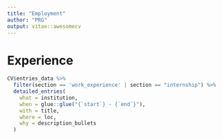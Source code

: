 ```yaml
---
title: "Employment"
author: "PRG"
output: vitae::awesomecv
---
```


# Experience
```r
CV$entries_data %>% 
  filter(section == 'work_experience' | section == "internship") %>% 
  detailed_entries(
    what = institution,
    when = glue::glue("{`start`} - {`end`}"),
    with = title,
    where = loc,
    why = description_bullets
  )
```

